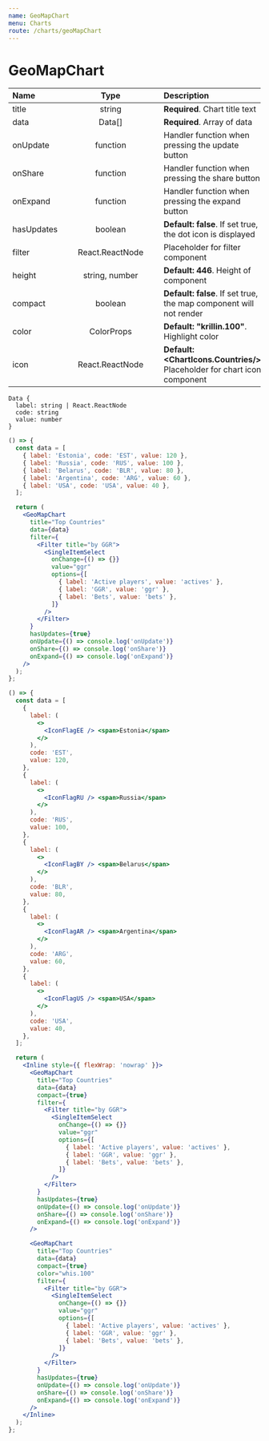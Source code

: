 ```yaml
---
name: GeoMapChart
menu: Charts
route: /charts/geoMapChart
---
```


# GeoMapChart

| Name       | &nbsp;&nbsp; |      Type       | &nbsp;&nbsp; | Description                                                                      |
| :--------- | ------------ | :-------------: | ------------ | :------------------------------------------------------------------------------- |
| title      |              |     string      |              | **Required**. Chart title text                                                   |
| data       |              |     Data[]      |              | **Required**. Array of data                                                      |
| onUpdate   |              |    function     |              | Handler function when pressing the update button                                 |
| onShare    |              |    function     |              | Handler function when pressing the share button                                  |
| onExpand   |              |    function     |              | Handler function when pressing the expand button                                 |
| hasUpdates |              |     boolean     |              | **Default: false**. If set true, the dot icon is displayed                       |
| filter     |              | React.ReactNode |              | Placeholder for filter component                                                 |
| height     |              | string, number  |              | **Default: 446**. Height of component                                            |
| compact    |              |     boolean     |              | **Default: false**. If set true, the map component will not render               |
| color      |              |   ColorProps    |              | **Default: "krillin.100"**. Highlight color                                      |
| icon       |              | React.ReactNode |              | **Default: &lt;ChartIcons.Countries/&gt;**. Placeholder for chart icon component |

```
Data {
  label: string | React.ReactNode
  code: string
  value: number
}
```

```jsx react-live
() => {
  const data = [
    { label: 'Estonia', code: 'EST', value: 120 },
    { label: 'Russia', code: 'RUS', value: 100 },
    { label: 'Belarus', code: 'BLR', value: 80 },
    { label: 'Argentina', code: 'ARG', value: 60 },
    { label: 'USA', code: 'USA', value: 40 },
  ];

  return (
    <GeoMapChart
      title="Top Countries"
      data={data}
      filter={
        <Filter title="by GGR">
          <SingleItemSelect
            onChange={() => {}}
            value="ggr"
            options={[
              { label: 'Active players', value: 'actives' },
              { label: 'GGR', value: 'ggr' },
              { label: 'Bets', value: 'bets' },
            ]}
          />
        </Filter>
      }
      hasUpdates={true}
      onUpdate={() => console.log('onUpdate')}
      onShare={() => console.log('onShare')}
      onExpand={() => console.log('onExpand')}
    />
  );
};
```

```jsx react-live
() => {
  const data = [
    {
      label: (
        <>
          <IconFlagEE /> <span>Estonia</span>
        </>
      ),
      code: 'EST',
      value: 120,
    },
    {
      label: (
        <>
          <IconFlagRU /> <span>Russia</span>
        </>
      ),
      code: 'RUS',
      value: 100,
    },
    {
      label: (
        <>
          <IconFlagBY /> <span>Belarus</span>
        </>
      ),
      code: 'BLR',
      value: 80,
    },
    {
      label: (
        <>
          <IconFlagAR /> <span>Argentina</span>
        </>
      ),
      code: 'ARG',
      value: 60,
    },
    {
      label: (
        <>
          <IconFlagUS /> <span>USA</span>
        </>
      ),
      code: 'USA',
      value: 40,
    },
  ];

  return (
    <Inline style={{ flexWrap: 'nowrap' }}>
      <GeoMapChart
        title="Top Countries"
        data={data}
        compact={true}
        filter={
          <Filter title="by GGR">
            <SingleItemSelect
              onChange={() => {}}
              value="ggr"
              options={[
                { label: 'Active players', value: 'actives' },
                { label: 'GGR', value: 'ggr' },
                { label: 'Bets', value: 'bets' },
              ]}
            />
          </Filter>
        }
        hasUpdates={true}
        onUpdate={() => console.log('onUpdate')}
        onShare={() => console.log('onShare')}
        onExpand={() => console.log('onExpand')}
      />

      <GeoMapChart
        title="Top Countries"
        data={data}
        compact={true}
        color="whis.100"
        filter={
          <Filter title="by GGR">
            <SingleItemSelect
              onChange={() => {}}
              value="ggr"
              options={[
                { label: 'Active players', value: 'actives' },
                { label: 'GGR', value: 'ggr' },
                { label: 'Bets', value: 'bets' },
              ]}
            />
          </Filter>
        }
        hasUpdates={true}
        onUpdate={() => console.log('onUpdate')}
        onShare={() => console.log('onShare')}
        onExpand={() => console.log('onExpand')}
      />
    </Inline>
  );
};
```
